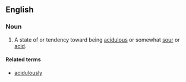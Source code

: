 ==English==

===Noun===
{{en-noun|-}}

# A state of or tendency toward being [[acidulous]] or somewhat [[sour]] or [[acid]].

====Related terms====
*[[acidulously]]